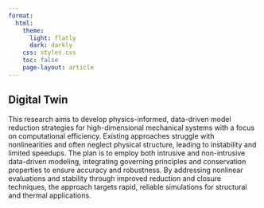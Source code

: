 ```yaml
---
format:
  html:
    theme:
      light: flatly
      dark: darkly
    css: styles.css
    toc: false
    page-layout: article
---
```

::: page-header
# Digital Twin
:::

This research aims to develop physics-informed, data-driven model reduction strategies for high-dimensional mechanical systems with a focus on computational efficiency. Existing approaches struggle with nonlinearities and often neglect physical structure, leading to instability and limited speedups. The plan is to employ both intrusive and non-intrusive data-driven modeling, integrating governing principles and conservation properties to ensure accuracy and robustness. By addressing nonlinear evaluations and stability through improved reduction and closure techniques, the approach targets rapid, reliable simulations for structural and thermal applications.